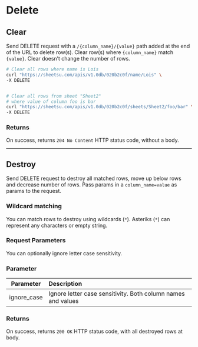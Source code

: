 
# Delete 



## **Clear**

Send DELETE request with a `/{column_name}/{value}` path added at the end of the URL to delete row(s). Clear row(s) where `{column_name}` match `{value}`. Clear doesn’t change the number of rows.


```sh
# Clear all rows where name is Lois
curl "https://sheetsu.com/apis/v1.0db/020b2c0f/name/Lois" \
-X DELETE


# Clear all rows from sheet "Sheet2"
# where value of column foo is bar
curl "https://sheetsu.com/apis/v1.0db/020b2c0f/sheets/Sheet2/foo/bar" \
-X DELETE

```

### **Returns**
On success, returns `204 No Content` HTTP status code, without a body.

----

## **Destroy**
Send DELETE request to destroy all matched rows, move up below rows and decrease number of rows. Pass params in a `column_name=value` as params to the request.

### **Wildcard matching**
You can match rows to destroy using wildcards (`*`). Asteriks (`*`) can represent any characters or empty string.

### **Request Parameters**
You can optionally ignore letter case sensitivity.

### **Parameter**

| Parameter     | Description                                                 |
| ------------- |:------------------------------------------------------------|
| ignore_case   | Ignore letter case sensitivity. Both column names and values|


### **Returns**
On success, returns `200 OK` HTTP status code, with all destroyed rows at body.